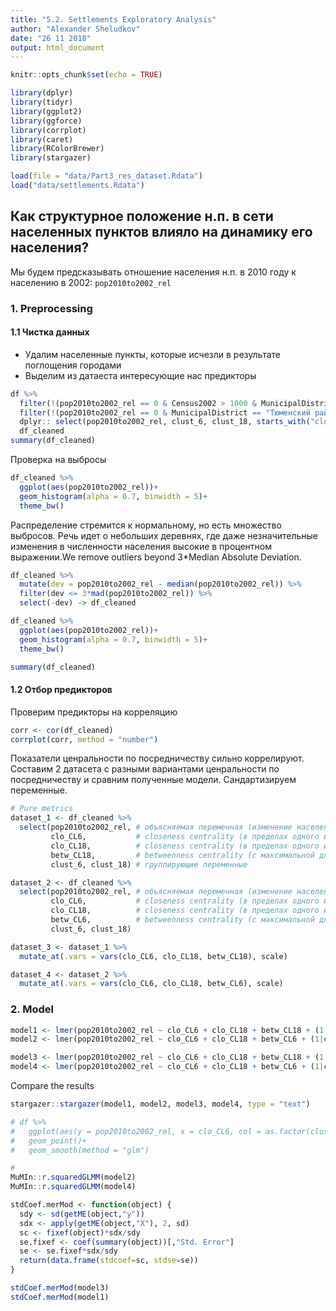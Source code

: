 ```yaml
---
title: "5.2. Settlements Exploratory Analysis"
author: "Alexander Sheludkov"
date: "26 11 2018"
output: html_document
---
```


```r
knitr::opts_chunk$set(echo = TRUE)
```

```r
library(dplyr)
library(tidyr)
library(ggplot2)
library(ggforce)
library(corrplot)
library(caret)
library(RColorBrewer)
library(stargazer)
```

```r
load(file = "data/Part3_res_dataset.Rdata")
load("data/settlements.Rdata")
```

## Как структурное положение н.п. в сети населенных пунктов влияло на динамику его населения?

Мы будем предсказывать отношение населения н.п. в 2010 году к населению в 2002: `pop2010to2002_rel`

### 1. Preprocessing 

#### 1.1 Чистка данных

 - Удалим населенные пункты, которые исчезли в результате поглощения городами  
 - Выделим из датаеста интересующие нас предикторы  

```r
df %>% 
  filter(!(pop2010to2002_rel == 0 & Census2002 > 1000 & MunicipalDistrict == "Тобольский район")) %>%
  filter(!(pop2010to2002_rel == 0 & MunicipalDistrict == "Тюменский район")) %>% 
  dplyr:: select(pop2010to2002_rel, clust_6, clust_18, starts_with("clo"), starts_with("betw")) ->
  df_cleaned
summary(df_cleaned)
```

Проверка на выбросы  

```r
df_cleaned %>% 
  ggplot(aes(pop2010to2002_rel))+
  geom_histogram(alpha = 0.7, binwidth = 5)+
  theme_bw()
```

Распределение стремится к нормальному, но есть множество выбросов. Речь идет о небольших деревнях, где даже незначительные изменения в численности населения высокие в процентном выражении.We remove outliers beyond 3*Median Absolute Deviation.  

```r
df_cleaned %>% 
  mutate(dev = pop2010to2002_rel - median(pop2010to2002_rel)) %>% 
  filter(dev <= 3*mad(pop2010to2002_rel)) %>% 
  select(-dev) -> df_cleaned

df_cleaned %>% 
  ggplot(aes(pop2010to2002_rel))+
  geom_histogram(alpha = 0.7, binwidth = 5)+
  theme_bw()

summary(df_cleaned)
```


#### 1.2 Отбор предикторов

Проверим предикторы на корреляцию

```r
corr <- cor(df_cleaned)
corrplot(corr, method = "number")
```

Показатели ценральности по посредничеству сильно коррелируют. Составим 2 датасета с разными вариантами ценральности по посредничеству и сравним полученные модели. Сандартизируем переменные.  

```r

# Pure metrics
dataset_1 <- df_cleaned %>% 
  select(pop2010to2002_rel, # объясняемая переменная (изменение населения за период)
         clo_CL6,           # closeness centrality (в пределах одного из 6 кластеров)
         clo_CL18,          # closeness centrality (в пределах одного из 18 кластеров)
         betw_CL18,         # betweenness centrality (c максимальной длиной пути, учитываемой при вычислении в 52021.79)
         clust_6, clust_18) # группирующие переменные       

dataset_2 <- df_cleaned %>% 
  select(pop2010to2002_rel, # объясняемая переменная (изменение населения за период)
         clo_CL6,           # closeness centrality (в пределах одного из 6 кластеров)
         clo_CL18,          # closeness centrality (в пределах одного из 18 кластеров)
         betw_CL6,          # betweenness centrality (c максимальной длиной пути, учитываемой при вычислении в 98245.06 км)
         clust_6, clust_18)

dataset_3 <- dataset_1 %>% 
  mutate_at(.vars = vars(clo_CL6, clo_CL18, betw_CL18), scale)

dataset_4 <- dataset_2 %>% 
  mutate_at(.vars = vars(clo_CL6, clo_CL18, betw_CL6), scale)
```

### 2. Model

```r
model1 <- lmer(pop2010to2002_rel ~ clo_CL6 + clo_CL18 + betw_CL18 + (1|clust_6/clust_18) + (0 + clo_CL6|clust_6) + (0 + clo_CL18|clust_18), REML = F, data = dataset_1)
model2 <- lmer(pop2010to2002_rel ~ clo_CL6 + clo_CL18 + betw_CL6 + (1|clust_6/clust_18) + (0 + clo_CL6|clust_6) + (0 + clo_CL18|clust_18), REML = F, data = dataset_2)

model3 <- lmer(pop2010to2002_rel ~ clo_CL6 + clo_CL18 + betw_CL18 + (1|clust_6/clust_18) + (0 + clo_CL6|clust_6) + (0 + clo_CL18|clust_18), REML = F, data = dataset_3)
model4 <- lmer(pop2010to2002_rel ~ clo_CL6 + clo_CL18 + betw_CL6 + (1|clust_6/clust_18) + (0 + clo_CL6|clust_6) + (0 + clo_CL18|clust_18), REML = F, data = dataset_4)
```

Compare the results  

```r
stargazer::stargazer(model1, model2, model3, model4, type = "text")
```

```r

# df %>% 
#   ggplot(aes(y = pop2010to2002_rel, x = clo_CL6, col = as.factor(clust_6)))+
#   geom_point()+
#   geom_smooth(method = "glm")

# 
MuMIn::r.squaredGLMM(model2)
MuMIn::r.squaredGLMM(model4)

stdCoef.merMod <- function(object) {
  sdy <- sd(getME(object,"y"))
  sdx <- apply(getME(object,"X"), 2, sd)
  sc <- fixef(object)*sdx/sdy
  se.fixef <- coef(summary(object))[,"Std. Error"]
  se <- se.fixef*sdx/sdy
  return(data.frame(stdcoef=sc, stdse=se))
}

stdCoef.merMod(model3)
stdCoef.merMod(model1)

```